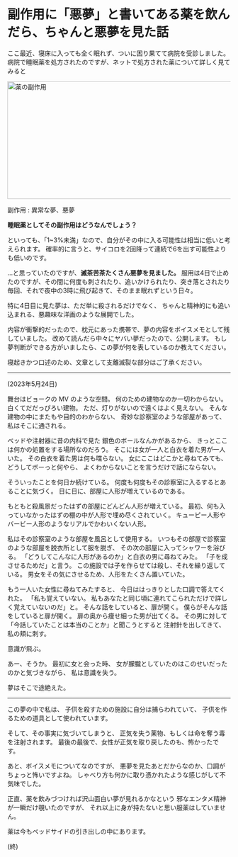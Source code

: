 # 副作用に「悪夢」と書いてある薬を飲んだら、ちゃんと悪夢を見た話

ここ最近、寝床に入っても全く眠れず、ついに困り果てて病院を受診しました。
病院で睡眠薬を処方されたのですが、ネットで処方された薬について詳しく見てみると

<img src='/img/blog/the-drug-that-said-nightmares-as-side-effect/e7b2d41d-4e8f-4c2d-a392-fb812e034e3f.webp' alt="薬の副作用" title="薬の副作用" width="900" height="266" decoding="async" loading="lazy" />

副作用 : 異常な夢、悪夢

__睡眠薬としてその副作用はどうなんでしょう？__

といっても、「1~3%未満」なので、自分がその中に入る可能性は相当に低いと考えられます。
確率的に言うと、サイコロを2回降って連続で6を出す可能性よりも低いのです。

…と思っていたのですが、__滅茶苦茶たくさん悪夢を見ました。__
服用は4日で止めたのですが、その間に何度も刺されたり、追いかけられたり、突き落とされたり
毎回、それで夜中の3時に飛び起きて、そのまま眠れずという日々。

特に4日目に見た夢は、ただ単に殺されるだけでなく、
ちゃんと精神的にも追い込まれる、悪趣味な洋画のような展開でした。

内容が衝撃的だったので、枕元にあった携帯で、夢の内容をボイスメモとして残していました。
改めて読んだら中々にヤバい夢だったので、公開します。
もし夢判断ができる方がいましたら、この夢が何を表しているのか教えてください。

寝起きかつ口述のため、文章として支離滅裂な部分はご了承ください。

<hr />
(2023年5月24日)

舞台はビョークの MV のような空間。
何のための建物なのか一切わからない。
白くてだだっぴろい建物。
ただ、灯りがないので遠くはよく見えない。
そんな建物の中にまたもや目的のわからない、
奇妙な診察室のような部屋があって、
私はそこに通される。

ベッドや注射器に昔の内科で見た
銀色のボールなんかがあるから、
きっとここは何かの処置をする場所なのだろう。
そこには女が一人と白衣を着た男が一人いた。
その白衣を着た男は何も喋らない。
女にここはどこかと尋ねてみても、
どうしてボーっと何やら、
よくわからないことを言うだけで話にならない。

そういったことを何日か続けている。
何度も何度もその診察室に入るするとあることに気づく。
日に日に、部屋に人形が増えているのである。

もともと殺風景だったはずの部屋にどんどん人形が増えている。
最初、何も入っていなかったはずの棚の中が人形で埋め尽くされていく。
キューピー人形やバービー人形のようなリアルでかわいくない人形。

私はその診察室のような部屋を風呂として使用する。
いつもその部屋で診察室のような部屋を脱衣所として服を脱ぎ、
その次の部屋に入ってシャワーを浴びる。
「どうしてこんなに人形があるのか」と白衣の男に尋ねてみた。
「子を成させるためだ」と言う。
この施設では子を作らせては殺し、それを繰り返している。
男女をその気にさせるため、人形をたくさん置いていた。

もう一人いた女性に尋ねてみたすると、
今日ははっきりとした口調で答えてくれた。
「私も覚えていない。
私もあなたと同じ頃に連れてこられただけで詳しく覚えていないのだ」と。
そんな話をしていると、扉が開く。
僕らがそんな話をしていると扉が開く。
扉の奥から痩せ細った男が出てくる。
その男に対して「今話していたことは本当のことか」と聞こうとすると
注射針を出してきて、私の頬に刺す。

意識が飛ぶ。

あー、そうか。
最初に女と会った時、
女が朦朧としていたのはこのせいだったのかと気づきながら、
私は意識を失う。

夢はそこで途絶えた。

<hr />

この夢の中で私は、
子供を殺すための施設に自分は捕らわれていて、
子供を作るための道具として使われています。

そして、その事実に気づいてしまうと、
正気を失う薬物、もしくは命を奪う毒を注射されます。
最後の最後で、女性が正気を取り戻したのも、怖かったです。

あと、ボイスメモについてなのですが、
悪夢を見たあとだからなのか、口調がちょっと怖いですよね。
しゃべり方も何かに取り憑かれたような感じがして不気味でした。

正直、薬を飲みづつければ沢山面白い夢が見れるかなという
邪なエンタメ精神が一瞬だけ覗いたのですが、
それ以上に身が持たないと思い服薬はしていません。

薬は今もベッドサイドの引き出しの中にあります。

(終)